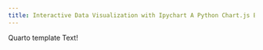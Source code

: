 ```yaml
---
title: Interactive Data Visualization with Ipychart A Python Chart.js Bridge
---
```


Quarto template Text!